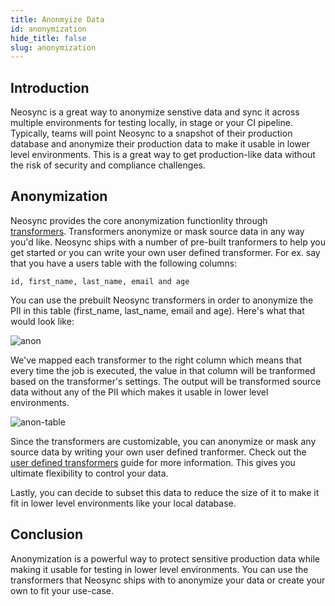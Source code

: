 ```yaml
---
title: Anonmyize Data
id: anonymization
hide_title: false
slug: anonymization
---
```


## Introduction

Neosync is a great way to anonymize senstive data and sync it across multiple environments for testing locally, in stage or your CI pipeline. Typically, teams will point Neosync to a snapshot of their production database and anonymize their production data to make it usable in lower level environments. This is a great way to get production-like data without the risk of security and compliance challenges.

## Anonymization

Neosync provides the core anonymization functionlity through [transformers](/platform#transformers). Transformers anonymize or mask source data in any way you'd like. Neosync ships with a number of pre-built tranformers to help you get started or you can write your own user defined transformer. For ex. say that you have a users table with the following columns:

`id, first_name, last_name, email and age`

You can use the prebuilt Neosync transformers in order to anonymize the PII in this table (first_name, last_name, email and age). Here's what that would look like:

![anon](https://assets.nucleuscloud.com/neosync/docs/pii-anon.png)

We've mapped each transformer to the right column which means that every time the job is executed, the value in that column will be tranformed based on the transformer's settings. The output will be transformed source data without any of the PII which makes it usable in lower level environments.

![anon-table](https://assets.nucleuscloud.com/neosync/docs/pii-anon-table.png)

Since the transformers are customizable, you can anonymize or mask any source data by writing your own user defined tranformer. Check out the [user defined transformers](/transformers/user-defined) guide for more information. This gives you ultimate flexibility to control your data.

Lastly, you can decide to subset this data to reduce the size of it to make it fit in lower level environments like your local database.

## Conclusion

Anonymization is a powerful way to protect sensitive production data while making it usable for testing in lower level environments. You can use the transformers that Neosync ships with to anonymize your data or create your own to fit your use-case.

